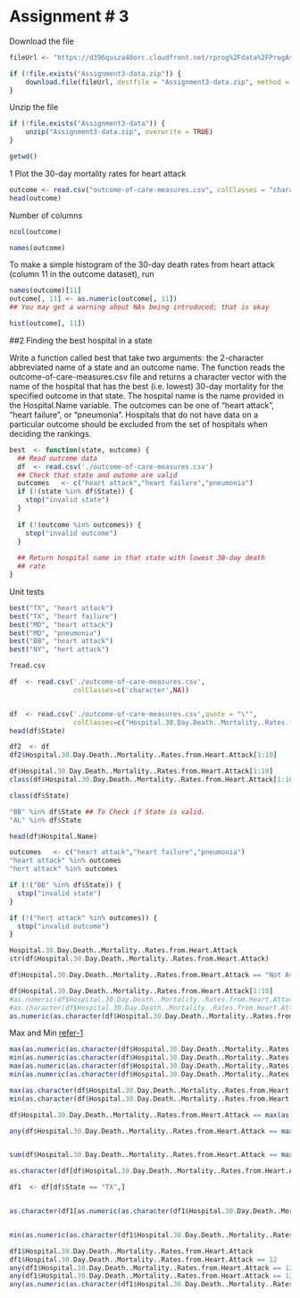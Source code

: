 Assignment # 3
========================================================

Download the file
```r
fileUrl <- "https://d396qusza40orc.cloudfront.net/rprog%2Fdata%2FProgAssignment3-data.zip"

if (!file.exists("Assignment3-data.zip")) {
    download.file(fileUrl, destfile = "Assignment3-data.zip", method = "wget")
}
```

Unzip the file

```r
if (!file.exists("Assignment3-data")) {
    unzip("Assignment3-data.zip", overwrite = TRUE)
}
```


```r
getwd()
```


1 Plot the 30-day mortality rates for heart attack
```r
outcome <- read.csv("outcome-of-care-measures.csv", colClasses = "character")
head(outcome)
```

Number of columns 
```r
ncol(outcome)
```


```r
names(outcome)
```

To make a simple histogram of the 30-day death rates from heart attack (column 11 in the outcome dataset), run
```r
names(outcome)[11]
outcome[, 11] <- as.numeric(outcome[, 11])
## You may get a warning about NAs being introduced; that is okay
```

```r
hist(outcome[, 11])
```


##2 Finding the best hospital in a state

Write a function called best that take two arguments: the 2-character abbreviated name of a state and an outcome name. The function reads the outcome-of-care-measures.csv file and returns a character vector with the name of the hospital that has the best (i.e. lowest) 30-day mortality for the specified outcome in that state. The hospital name is the name provided in the Hospital.Name variable. The outcomes can be one of “heart attack”, “heart failure”, or “pneumonia”. Hospitals that do not have data on a particular outcome should be excluded from the set of hospitals when deciding the rankings.


```r
best  <- function(state, outcome) {
  ## Read outcome data 
  df  <- read.csv('./outcome-of-care-measures.csv')
  ## Check that state and outome are valid
  outcomes   <- c("heart attack","heart failure","pneumonia")
  if (!(state %in% df$State)) {
    stop("invalid state")
  }
  
  if (!(outcome %in% outcomes)) {
    stop("invalid outcome")
  }
  
  ## Return hospital name in that state with lowest 30-day death 
  ## rate
}


```

Unit tests

```r
best("TX", "heart attack")
best("TX", "heart failure")
best("MD", "heart attack")
best("MD", "pneumonia")
best("BB", "heart attack")
best("NY", "hert attack")
```

```r
?read.csv
```


```r
df  <- read.csv('./outcome-of-care-measures.csv',
                colClasses=c('character',NA))


df  <- read.csv('./outcome-of-care-measures.csv',quote = "\"",
                colClasses=c("Hospital.30.Day.Death..Mortality..Rates.from.Heart.Attack"="numeric"))
head(df$State)
```

```r
df2  <- df
df2$Hospital.30.Day.Death..Mortality..Rates.from.Heart.Attack[1:10]
```

```r
df$Hospital.30.Day.Death..Mortality..Rates.from.Heart.Attack[1:10]
class(df$Hospital.30.Day.Death..Mortality..Rates.from.Heart.Attack[1:10])
```


```r
class(df$State)
```


```r
"BB" %in% df$State ## To Check if State is valid.
"AL" %in% df$State
```


```r
head(df$Hospital.Name)
```


```r
outcomes   <- c("heart attack","heart failure","pneumonia")
"heart attack" %in% outcomes
"hert attack" %in% outcomes
```

```r
if (!("BB" %in% df$State)) {
  stop("invalid state")
}
```


```r
if (!("hert attack" %in% outcomes)) {
  stop("invalid outcome")
}
```

```r
Hospital.30.Day.Death..Mortality..Rates.from.Heart.Attack
str(df$Hospital.30.Day.Death..Mortality..Rates.from.Heart.Attack)
```


```r
df$Hospital.30.Day.Death..Mortality..Rates.from.Heart.Attack == "Not Available"
```


```r
df$Hospital.30.Day.Death..Mortality..Rates.from.Heart.Attack[1:10]
#as.numeric(df$Hospital.30.Day.Death..Mortality..Rates.from.Heart.Attack)[1:10]
#as.character(df$Hospital.30.Day.Death..Mortality..Rates.from.Heart.Attack)[1:10]
as.numeric(as.character(df$Hospital.30.Day.Death..Mortality..Rates.from.Heart.Attack))[1:10]
```

Max and Min
[refer-1](http://stat.ethz.ch/R-manual/R-devel/library/base/html/Extremes.html)



```r
max(as.numeric(as.character(df$Hospital.30.Day.Death..Mortality..Rates.from.Heart.Attack)))
min(as.numeric(as.character(df$Hospital.30.Day.Death..Mortality..Rates.from.Heart.Attack)))
max(as.numeric(as.character(df$Hospital.30.Day.Death..Mortality..Rates.from.Heart.Attack)),na.rm = T)
min(as.numeric(as.character(df$Hospital.30.Day.Death..Mortality..Rates.from.Heart.Attack)),na.rm = T)

```


```r
max(as.character(df$Hospital.30.Day.Death..Mortality..Rates.from.Heart.Attack),na.rm = T)
min(as.character(df$Hospital.30.Day.Death..Mortality..Rates.from.Heart.Attack),na.rm = T)
```


```r
df$Hospital.30.Day.Death..Mortality..Rates.from.Heart.Attack == max(as.numeric(as.character(df$Hospital.30.Day.Death..Mortality..Rates.from.Heart.Attack)),na.rm = T)

any(df$Hospital.30.Day.Death..Mortality..Rates.from.Heart.Attack == max(as.numeric(as.character(df$Hospital.30.Day.Death..Mortality..Rates.from.Heart.Attack)),na.rm = T))


sum(df$Hospital.30.Day.Death..Mortality..Rates.from.Heart.Attack == max(as.numeric(as.character(df$Hospital.30.Day.Death..Mortality..Rates.from.Heart.Attack)),na.rm = T))


```



```r
as.character(df[df$Hospital.30.Day.Death..Mortality..Rates.from.Heart.Attack == max(as.numeric(as.character(df$Hospital.30.Day.Death..Mortality..Rates.from.Heart.Attack)),na.rm = T), 2])


```


```r
df1  <- df[df$State == "TX",]


as.character(df1[as.numeric(as.character(df1$Hospital.30.Day.Death..Mortality..Rates.from.Heart.Attack)) == min(as.numeric(as.character(df1$Hospital.30.Day.Death..Mortality..Rates.from.Heart.Attack)),na.rm = T), 2])


min(as.numeric(as.character(df1$Hospital.30.Day.Death..Mortality..Rates.from.Heart.Attack)),na.rm = T)

df1$Hospital.30.Day.Death..Mortality..Rates.from.Heart.Attack
df1$Hospital.30.Day.Death..Mortality..Rates.from.Heart.Attack == 12
any(df1$Hospital.30.Day.Death..Mortality..Rates.from.Heart.Attack == 12)
any(df1$Hospital.30.Day.Death..Mortality..Rates.from.Heart.Attack == 12.0)
any(as.numeric(as.character(df1$Hospital.30.Day.Death..Mortality..Rates.from.Heart.Attack)) == 12.0)
```


